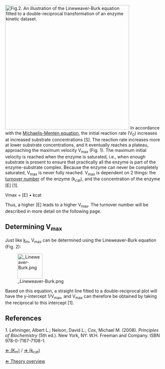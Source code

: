 [[File: LineweaverBurkPlot.jpg|frame|right|x400px|Fig.2. An illustration of the Lineweaver-Burk equation fitted to a double-reciprocal transformation of an enzyme kinetic dataset.]]
In accordance with the [[Michaelis-Menten|Michaelis-Menten equation]], the initial reaction rate (V<sub>0</sub>) increases at increased substrate concentrations [S]. The reaction rate increases more at lower substrate concentrations, and it eventually reaches a plateau, approaching the maximum velocity V<sub>max</sub> (Fig. 1). The maximum initial velocity is reached when the enzyme is saturated, i.e., when enough substrate is present to ensure that practically all the enzyme is part of the enzyme-substrate complex. Because the enzyme can never be completely saturated, V<sub>max</sub> is never fully reached. V<sub>max</sub> is dependent on 2 things: the [[kcat|turnover number]] of the enzyme (k<sub>cat</sub>), and the concentration of the enzyme [E] [1].


Vmax = [E] &bull; kcat

Thus, a higher [E] leads to a higher V<sub>max</sub>. The turnover number will be described in more detail on the following page. 


==Determining V<sub>max</sub>==
Just like [[km|k<sub>m</sub>]], V<sub>max</sub> can be determined using the Lineweaver-Burk equation (Fig. 2):

[[File: Lineweaver-Burk.png|x80px]]

Based on this equation, a straight line fitted to a double-reciprocal plot will have the y-intercept 1/V<sub>max</sub>, and V<sub>max</sub> can therefore be obtained by taking the reciprocal to this intercept [1].




==References==

1. Lehninger, Albert L.; Nelson, David L.; Cox, Michael M. (2008). ''Principles of Biochemistry'' (5th ed.). New York, NY: W.H. Freeman and Company. ISBN 978-0-7167-7108-1.



[[Km|&lArr; (K<sub>m</sub>)]] / [[Kcat|&rArr;  (k<sub>cat</sub>)]]


[[Enzyme Kinetics|&lArr; Theory overview]]